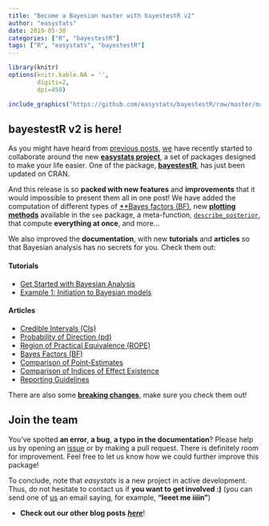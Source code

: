 ```yaml
---
title: "Become a Bayesian master with bayestestR v2"
author: "easystats"
date: 2019-05-30
categories: ["R", "bayestestR"]
tags: ["R", "easystats", "bayestestR"]
---
```



```r
library(knitr)
options(knitr.kable.NA = '',
        digits=2,
        dpi=450)
```


```r
include_graphics("https://github.com/easystats/bayestestR/raw/master/man/figures/logo.png")
```



## bayestestR v2 is here!

As you might have heard from [previous posts](https://easystats.github.io/blog/posts/), [we](https://github.com/orgs/easystats/people) have recently started to collaborate around the new [**easystats project**](https://github.com/easystats), a set of packages designed to make your life easier. One of the package, [**bayestestR**](https://github.com/easystats/bayestestR), has just been updated on CRAN.

And this release is so **packed with new features** and **improvements** that it would impossible to present them all in one post! We have added the computation of different types of [**Bayes factors (BF)](https://easystats.github.io/bayestestR/articles/bayes_factors.html), new [**plotting methods**](https://github.com/easystats/see#bayestestr) available in the `see` package, a meta-function, [`describe_posterior`](https://easystats.github.io/bayestestR/reference/describe_posterior.html), that compute **everything at once**, and more...

We also improved the **documentation**, with new **tutorials** and **articles** so that Bayesian analysis has no secrets for you. Check them out:

#### Tutorials

- [Get Started with Bayesian Analysis](https://easystats.github.io/bayestestR/articles/bayestestR.html)
- [Example 1: Initiation to Bayesian models](https://easystats.github.io/bayestestR/articles/example1.html)

#### Articles

- [Credible Intervals (CIs)](https://easystats.github.io/bayestestR/articles/credible_interval.html)
- [Probability of Direction (pd)](https://easystats.github.io/bayestestR/articles/probability_of_direction.html)
- [Region of Practical Equivalence (ROPE)](https://easystats.github.io/bayestestR/articles/region_of_practical_equivalence.html)
- [Bayes Factors (BF)](https://easystats.github.io/bayestestR/articles/bayes_factors.html)
- [Comparison of Point-Estimates](https://easystats.github.io/bayestestR/articles/indicesEstimationComparison.html)
- [Comparison of Indices of Effect Existence](https://easystats.github.io/bayestestR/articles/indicesExistenceComparison.html)
- [Reporting Guidelines](https://easystats.github.io/bayestestR/articles/guidelines.html)

There are also some [**breaking changes**](https://easystats.github.io/bayestestR/news/index.html), make sure you check them out!



## Join the team


You've spotted **an error**, **a bug**, **a typo in the documentation**? Please help us by opening an [issue](https://github.com/easystats/bayestestR/issues) or by making a pull request. There is definitely room for improvement. Feel free to let us know how we could further improve this package!

To conclude, note that *easystats* is a new project in active development. Thus, do not hesitate to contact us if **you want to get involved :)** (you can send one of [us](https://github.com/orgs/easystats/people) an email saying, for example, **"leeet me iiiin"**)

- **Check out our other blog posts** [***here***](https://easystats.github.io/blog/posts/)!
